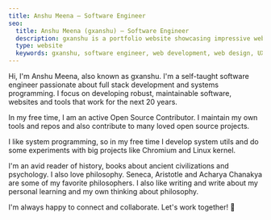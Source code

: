 ```yaml
---
title: Anshu Meena — Software Engineer
seo:
  title: Anshu Meena (gxanshu) — Software Engineer
  description: gxanshu is a portfolio website showcasing impressive web development projects created by GX Anshu with his expertise in software development and web design.
  type: website
  keywords: gxanshu, software engineer, web development, web design, UX/UI design, digital products, technology, education, collaboration
---
```


Hi, I'm Anshu Meena, also known as gxanshu. I'm a self-taught software engineer passionate about full stack development and systems programming. I focus on developing robust, maintainable software, websites and tools that work for the next 20 years.

In my free time, I am an active Open Source Contributor. I maintain my own tools and repos and also contribute to many loved open source projects.

I like system programming, so in my free time I develop system utils and do some experiments with big projects like Chromium and Linux kernel.

I'm an avid reader of history, books about ancient civilizations and psychology. I also love philosophy. Seneca, Aristotle and Acharya Chanakya are some of my favorite philosophers. I also like writing and write about my personal learning and my own thinking about philosophy.

I'm always happy to connect and collaborate. Let's work together! 🧡
